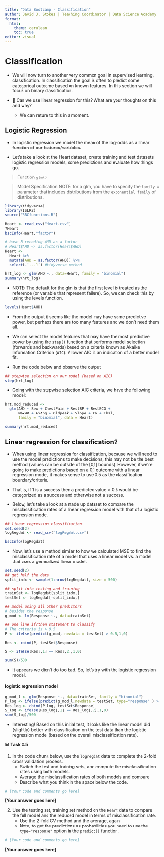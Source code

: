 ```yaml
---
title: "Data Bootcamp - Classification"
author: David J. Stokes | Teaching Coordinator | Data Science Academy
format: 
  html:
    theme: cerulean
    toc: true
editor: visual
---
```


# Classification

-   We will now turn to another very common goal in supervised learning, classification. In classification the goal is often to predict some categorical outcome based on known features. In this section we will focus on binary classification.

-   💬 Can we use linear regression for this? What are your thoughts on this and why?

    -   We can return to this in a moment.

## Logistic Regression

-   In logistic regression we model the mean of the log-odds as a linear function of our features/variables.

-   Let's take a look at the Heart dataset, create training and test datasets logistic regression models, some predictions and evaluate how things go.

> Function `glm()`

> Model Specification NOTE: for a glm, you have to specify the `family =` parameter that includes distributions from the `exponential family` of distributions.

```r
library(tidyverse)
library(ISLR2)
source("RBCfunctions.R")

Heart <- read_csv("Heart.csv")
?Heart
bscInfo(Heart,"factor")

# base R recoding AHD as a factor
# Heart$AHD <- as.factor(Heart$AHD)
Heart <- 
  Heart %>%
  mutate(AHD = as.factor(AHD)) %>%
  select(-`...1`) #tidyverse method

hrt_log <- glm(AHD ~., data=Heart, family = "binomial")
summary(hrt_log)

```

-   NOTE: The default for the glm is that the first level is treated as the reference (or variable that represent failure). So, we can check this by using the levels function.

```r
levels(Heart$AHD)
```

-   From the output it seems like the model may have some predictive power, but perhaps there are too many features and we don't need them all.

-   We can select the model features that may have the most predictive power by using the `step()` function that performs model selection (forwards and backwards) based on a criteria known as Akaike Information Criterion (`AIC`). A lower AIC is an indication of a better model fit.

-   Run the code below and observe the output

```r
## stepwise selection on our model (based on AIC)
step(hrt_log)
```

-   Going with the stepwise selection AIC criteria, we have the following model:

```r
hrt.mod_reduced <- 
  glm(AHD ~ Sex + ChestPain + RestBP + RestECG + 
      MaxHR + ExAng + Oldpeak + Slope + Ca + Thal, 
      family = "binomial", data = Heart)

summary(hrt.mod_reduced)
```

## Linear regression for classification?

-   When using linear regression for classification, because we will need to use the model predictions to make decisions, this may not be the best method (values can be outside of the \[0,1\] bounds). However, if we're going to make predictions based on a 0,1 outcome with a linear regression model, it makes sense to use 0.5 as the classification boundary/criteria.

-   That is, if 1 is a success then a predicted value \> 0.5 would be categorized as a success and otherwise not a success.

-   Below, let's take a look at a made up dataset to compare the misclassification rates of a linear regression model with that of a logistic regression model.

```r

## linear regression classification
set.seed(2)
logRegdat <- read_csv("logRegdat.csv")

bscInfo(logRegdat)
```

-   Now, let's use a method similar to how we calculated MSE to find the misclassification rate of a model that uses a linear model vs. a model that uses a generalized linear model.

```r

set.seed(2)
## get half the data
split_indx <- sample(1:nrow(logRegdat), size = 500)

## split into testing and training
trainSet <- logRegdat[split_indx,]
testSet <- logRegdat[-split_indx,]

## model using all other predictors
# besides the response
g_mod <- lm(Response ~., data=trainSet)

## one line if/then statement to classify
# The criteria is > 0.5
P <- ifelse(predict(g_mod, newdata = testSet) > 0.5,1,0)

Res <- cbind(P, testSet$Response)

S <- ifelse(Res[,1] == Res[,2],1,0) 

sum(S)/500 
```

-   It appears we didn't do too bad. So, let's try with the logistic regression model.

#### logistic regression model

```r
g_mod_l <- glm(Response ~., data=trainSet, family = "binomial")
P_log <- ifelse(predict(g_mod_l,newdata = testSet, type="response" ) > 0.5,1,0)
Res_log <- cbind(P_log, testSet$Response)
S_log <- ifelse(Res_log[,1] == Res_log[,2],1,0) 
sum(S_log)/500 
```

-   Interesting! Based on this initial test, it looks like the linear model did (slightly) better with classification on the test data than the logistic regression model (based on the overall misclassification rate).

**📊 Task 3.5**

1)  In the code chunk below, use the `logregdat` data to complete the 2-fold cross validation process.
    -   Switch the test and training sets, and compute the misclassification rates using both models.
    -   Average the misclassification rates of both models and compare
    -   Describe what you think in the space below the code.

```r

# [Your code and comments go here]

```

**\[Your answer goes here\]**

2)  Use the testing set, training set method on the `Heart` data to compare the full model and the reduced model in terms of misclassification rate.
    -   Use the 2-fold CV method and the average, again
    -   Note, to get the predictions as probabilities you need to use the `type="response"` option in the `predict()` function.

```r

# [Your code and comments go here]

```

**\[Your answer goes here\]**
